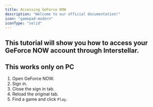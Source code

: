 ```yaml
---
title: Accessing GeForce NOW
description: "Welcome to our official documentation!"
icon: "gamepad-modern"
iconType: "solid"
---
```

This tutorial will show you how to access your GeForce NOW account through Interstellar.
---
 <Note>This works only on PC</Note>
---
1. Open GeForce NOW.
2. Sign in.
3. Close the sign in tab.
4. Reload the original tab.
5. Find a game and click `Play`.
